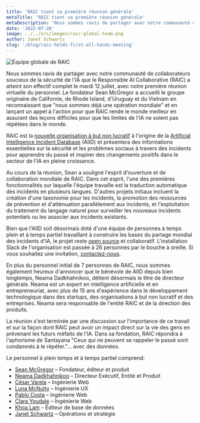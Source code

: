```yaml
---
title: 'RAIC tient sa première réunion générale'
metaTitle: 'RAIC tient sa première réunion générale'
metaDescription: 'Nous sommes ravis de partager avec notre communauté de collaborateurs soucieux de la sécurité de l'IA que le Responsible AI Collaborative (RAIC) a atteint son effectif complet le mardi 12 juillet, avec notre première réunion virtuelle du personnel.'
date: '2022-07-20'
image: ../../src/images/raic-global-team.png
author: Janet Schwartz
slug: '/blog/raic-holds-first-all-hands-meeting'
---
```


![Équipe globale de RAIC](../../src/images/raic-global-team.png)

Nous sommes ravis de partager avec notre communauté de collaborateurs soucieux de la sécurité de l'IA que le Responsible AI Collaborative (RAIC) a atteint son effectif complet le mardi 12 juillet, avec notre première réunion virtuelle du personnel. Le fondateur Sean McGregor a accueilli le groupe originaire de Californie, de Rhode Island, d'Uruguay et du Vietnam en reconnaissant que "nous sommes déjà une opération mondiale" et en lançant un appel à l'action pour que RAIC rende le monde meilleur en assurant des leçons difficiles pour que les limites de l'IA ne soient pas répétées dans le monde.

RAIC est la [nouvelle organisation à but non lucratif](https://docsend.com/view/2vetgz64m98c85xz) à l'origine de la [Artificial Intelligence Incident Database](https://incidentdatabase.ai) (AIID) et présentera des informations essentielles sur la sécurité et les problèmes sociaux à travers des incidents pour apprendre du passé et inspirer des changements positifs dans le secteur de l'IA en pleine croissance.

Au cours de la réunion, Sean a souligné l'esprit d'ouverture et de collaboration mondiale de RAIC. Dans cet esprit, l'une des premières fonctionnalités sur laquelle l'équipe travaille est la traduction automatique des incidents en plusieurs langues. D'autres projets initiaux incluent la création d'une taxonomie pour les incidents, la promotion des ressources de prévention et d'atténuation parallèlement aux incidents, et l'exploitation du traitement du langage naturel pour surveiller les nouveaux incidents potentiels ou les associer aux incidents existants.

Bien que l'AIID soit désormais doté d'une équipe de personnes à temps plein et à temps partiel travaillant à construire les bases du partage mondial des incidents d'IA, le projet reste [open source](https://github.com/responsible-ai-collaborative/aiid) et collaboratif. L'installation Slack de l'organisation est passée à 26 personnes par le bouche à oreille. Si vous souhaitez une invitation, [contactez-nous](https://incidentdatabase.ai/contact).

En plus du personnel initial de 7 personnes de RAIC, nous sommes également heureux d'annoncer que le bénévole de AIID depuis bien longtemps, Neama Dadkhahnikoo, détient désormais le titre de directeur générale. Neama est un expert en intelligence artificielle et en entrepreneuriat, avec plus de 15 ans d'expérience dans le développement technologique dans des startups, des organisations à but non lucratif et des entreprises. Neama sera responsable de l'entité RAIC et de la direction des produits.

La réunion s'est terminée par une discussion sur l'importance de ce travail et sur la façon dont RAIC peut avoir un impact direct sur la vie des gens en prévenant les futurs méfaits de l'IA. Dans sa fondation, RAIC répondra à l'aphorisme de Santayana "Ceux qui ne peuvent se rappeler le passé sont condamnés à le répéter."... avec des données.

Le personnel à plein temps et à temps partiel comprend:

-   [Sean McGregor](https://seanbmcgregor.com) – Fondateur, éditeur et produit
-   [Neama Dadkhahnikoo](http://linkedin.com/in/neama) – Directeur Exécutif, Entité et Produit
-   [César Varela](https://cesarvarela.com) – Ingénierie Web
-   [Luna McNulty](https://lmcnulty.me) – Ingénierie UX
-   [Pablo Costa](https://www.linkedin.com/in/pablo-costa) – Ingénierie Web
-   [Clara Youdale](https://www.clarayoudale.com) – Ingénierie Web
-   [Khoa Lam](http://linkedin.com/in/khoalklam) – Éditeur de base de données
-   [Janet Schwartz](https://www.linkedin.com/in/janet-boutilier-schwartz) – Opérations et stratégie

